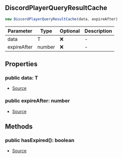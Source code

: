 ## DiscordPlayerQueryResultCache

```typescript
new DiscordPlayerQueryResultCache(data, expireAfter)
```
| Parameter | Type | Optional | Description |
| ----------- | ----------- | ----------- | ----------- |
| data | T | ❌ | - |
| expireAfter | number | ❌ | - |

## Properties
### public  data: T
- [Source](https://github.com/Androz2091/discord-player/blob/caddfb3/packages/discord-player/src/utils/QueryCache.ts#L74)
### public  expireAfter: number
- [Source](https://github.com/Androz2091/discord-player/blob/caddfb3/packages/discord-player/src/utils/QueryCache.ts#L73)
## Methods
### public  hasExpired(): boolean
- [Source](https://github.com/Androz2091/discord-player/blob/caddfb3/packages/discord-player/src/utils/QueryCache.ts#L80)